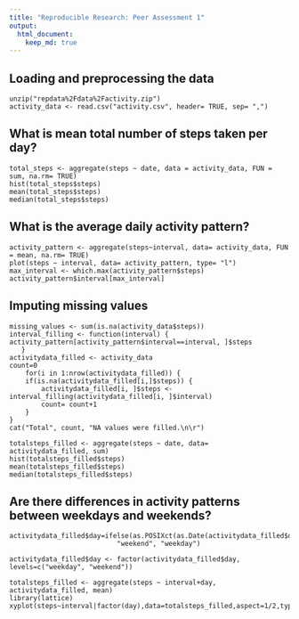 ```yaml
---
title: "Reproducible Research: Peer Assessment 1"
output: 
  html_document:
    keep_md: true
---
```



## Loading and preprocessing the data

    unzip("repdata%2Fdata%2Factivity.zip")
    activity_data <- read.csv("activity.csv", header= TRUE, sep= ",")


## What is mean total number of steps taken per day?

    total_steps <- aggregate(steps ~ date, data = activity_data, FUN = sum, na.rm= TRUE)
    hist(total_steps$steps)
    mean(total_steps$steps)
    median(total_steps$steps)

## What is the average daily activity pattern?

    activity_pattern <- aggregate(steps~interval, data= activity_data, FUN = mean, na.rm= TRUE)
    plot(steps ~ interval, data= activity_pattern, type= "l")
    max_interval <- which.max(activity_pattern$steps)
    activity_pattern$interval[max_interval]


## Imputing missing values

    missing_values <- sum(is.na(activity_data$steps))
    interval_filling <- function(interval) {
    activity_pattern[activity_pattern$interval==interval, ]$steps
       }
    activitydata_filled <- activity_data
    count=0
        for(i in 1:nrow(activitydata_filled)) {
        if(is.na(activitydata_filled[i,]$steps)) {
            activitydata_filled[i, ]$steps <- interval_filling(activitydata_filled[i, ]$interval)
            count= count+1
        }
    }
    cat("Total", count, "NA values were filled.\n\r")
    
    totalsteps_filled <- aggregate(steps ~ date, data= activitydata_filled, sum)
    hist(totalsteps_filled$steps)
    mean(totalsteps_filled$steps)
    median(totalsteps_filled$steps)
## Are there differences in activity patterns between weekdays and weekends?

    activitydata_filled$day=ifelse(as.POSIXct(as.Date(activitydata_filled$date))$wday%%6==0,
                               "weekend", "weekday")
                               
    activitydata_filled$day <- factor(activitydata_filled$day, levels=c("weekday", "weekend"))

    totalsteps_filled <- aggregate(steps ~ interval+day, activitydata_filled, mean)
    library(lattice)
    xyplot(steps~interval|factor(day),data=totalsteps_filled,aspect=1/2,type="l")
